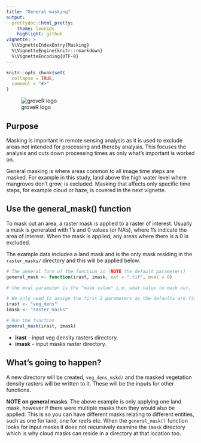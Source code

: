 ```yaml
---
title: "General masking"
output: 
  prettydoc::html_pretty:
    theme: leonids
    highlight: github
vignette: >
  %\VignetteIndexEntry{Masking}
  %\VignetteEngine{knitr::rmarkdown}
  %\VignetteEncoding{UTF-8}
---
```


```r
knitr::opts_chunk$set(
  collapse = TRUE,
  comment = "#>"
)
```

![groveR logo](plots/tree_logo_small.png)

## Purpose
Masking is important in remote sensing analysis as it is used to exclude 
areas not intended for processing and thereby analysis. This focuses the analysis 
and cuts down processing times as only what's important is worked on.

General masking is where areas common to all image time steps are masked. For example in 
this study, land above the high water level where mangroves don't grow, is 
excluded. Masking that affects only specific time steps, for example cloud or haze, is 
covered in the next vignette.

## Use the general_mask() function
To mask out an area, a raster mask is applied to a raster of interest. Usually a 
mask is generated with 1's and 0 values (or NA's), where 1's indicate the area of 
interest. When the mask is applied, any areas where there is a 0 is excluded.

The example data includes a land mask and is the only mask residing in the 
`raster_masks/` directory and this will be applied below. 
```r
# The general form of the function is (NOTE the default parameters)
general_mask <- function(irast, imask, ext = ".tif", mval = 0)

# the mval parameter is the "mask value" i.e. what value to mask out.

# We only need to assign the first 2 parameters as the defaults are fine
irast <- "veg_dens"
imask <- "raster_masks"

# Run the function
general_mask(irast, imask)
```

* **irast** - input veg density rasters directory.
* **imask** - input masks raster directory.

## What's going to happen?
A new directory will be created, `veg_dens_mskd/` and the masked 
vegetation density rasters will be written to it. These will be the inputs for 
other functions.

**NOTE on general masks**. The above example is only applying one land mask, 
however if there were multiple masks then they would also be applied. This is so 
you can have different masks relating to different entities, such as one for land, 
one for reefs etc. When the `general_mask()` function looks for input masks it does 
not recursively examine the `imask` directory which is why cloud masks can reside 
in a directory at that location too. 
